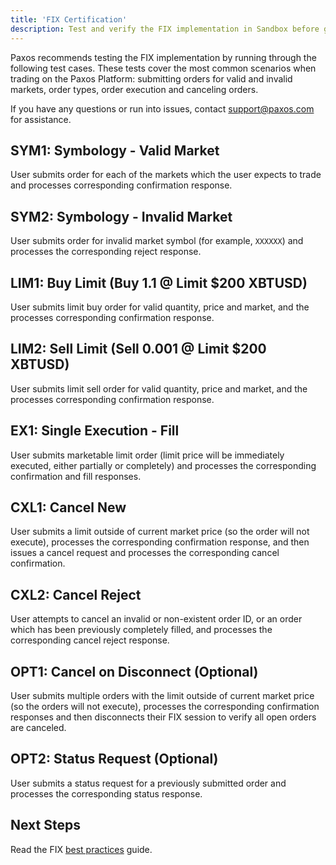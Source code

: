 ```yaml
---
title: 'FIX Certification'
description: Test and verify the FIX implementation in Sandbox before going to Production.
---
```



Paxos recommends testing the FIX implementation by running through the following test cases.
These tests cover the most common scenarios when trading on the Paxos Platform: submitting orders for valid and invalid markets, order types, order execution and canceling orders.

<Tip>

If you have any questions or run into issues, contact support@paxos.com for assistance.

</Tip>

## SYM1: Symbology - Valid Market

User submits order for each of the markets which the user expects to trade and processes corresponding confirmation response.

## SYM2: Symbology - Invalid Market

User submits order for invalid market symbol (for example, `XXXXXX`) and processes the corresponding reject response.

## LIM1: Buy Limit (Buy 1.1 @ Limit $200 XBTUSD)

User submits limit buy order for valid quantity, price and market, and the processes corresponding confirmation response.

## LIM2: Sell Limit (Sell 0.001 @ Limit $200 XBTUSD)

User submits limit sell order for valid quantity, price and market, and the processes corresponding confirmation response.

## EX1: Single Execution - Fill

User submits marketable limit order (limit price will be immediately executed, either partially or completely) and processes the corresponding confirmation and fill responses.

## CXL1: Cancel New

User submits a limit outside of current market price (so the order will not execute), processes the corresponding confirmation response, and then issues a cancel request and processes the corresponding cancel confirmation.

## CXL2: Cancel Reject

User attempts to cancel an invalid or non-existent order ID, or an order which has been previously completely filled, and processes the corresponding cancel reject response.

## OPT1: Cancel on Disconnect (Optional) 

User submits multiple orders with the limit outside of current market price (so the orders will not execute), processes the corresponding confirmation responses and then disconnects their FIX session to verify all open orders are canceled.

## OPT2: Status Request (Optional) 

User submits a status request for a previously submitted order and processes the corresponding status response.

## Next Steps

Read the FIX [best practices](/guides/crypto-brokerage/fix/best-practices) guide.
